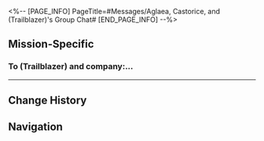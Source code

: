 <%-- [PAGE_INFO]
PageTitle=#Messages/Aglaea, Castorice, and (Trailblazer)'s Group Chat#
[END_PAGE_INFO] --%>
{{Messages Infobox
|id           = 192
|image        = NPC Aglaea, Castorice, and (Trailblazer)'s Group Chat Icon.png
|type         = Group
|participants = [[Aglaea]]; [[Castorice]]; [[Trailblazer]]
|faction      = Amphoreus
}}

==Mission-Specific==
===To (Trailblazer) and company:...===
{{Messages
|start_condition = 
|text =
:'''Aglaea:''' To (Trailblazer) and company:<br />Of the Grove's circumstances we are now fully cognizant, and for thy most diligent efforts we harbor the deepest gratitude &mdash; indeed, no words could adequately convey the depth of our appreciation.<br />Alas, the holy city presently faces sundry complications, and manifold duties command our attention, precluding us from extending proper welcome &mdash; for this oversight we express sincere regret.<br />Furthermore, following thy arduous voyage, rest must be prioritized. The particulars of recent events shall be deliberated upon the morrow. So it is written.
:{Choice} Got it.
::'''(Trailblazer):''' Got it
:{Choice} You writing literature?
::'''(Trailblazer):''' Why are you waxing poetic?
::'''Castorice:''' ...
:'''Castorice:''' That elegant style must be the Garmentmaker's
:'''Castorice:''' Dear Garmentmaker, please inform Lady Aglaea thus: Message received. We will take our rest today. We send her our regards
:'''Aglaea:''' Very well.
:'''Aglaea:''' [[File:Sticker PPG 20 Aglaea 03.png|80px|(Image) &lbrack;Aglaea Sticker - Tailoring&rbrack;]]
}}
----

==Change History==
{{Change History|3.1}}

==Navigation==
{{Messages Navbox}}